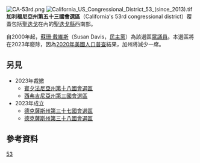 [[File:CA-53rd.png|thumb]]
[[File:California_US_Congressional_District_53_(since_2013).tif|thumb]]
'''加利福尼亞州第五十三國會選區'''（California's 53rd congressional district）覆蓋包括[[聖迭戈|聖迭戈]]在內的[[聖迭戈縣|聖迭戈縣]]西南部。

自2000年起，[[蘇珊·戴維斯|蘇珊·戴維斯]]（Susan Davis，[[民主黨_(美國)|民主黨]]）為該選區[[美國眾議院|眾議員]]。本選區將在2023年廢除，因為[[2020年美國人口普查|2020年美國人口普查]]結果，加州將減少一席。

== 另見 ==

* 2023年裁撤
** [[賓夕法尼亞州第十八國會選區|賓夕法尼亞州第十八國會選區]]
** [[西弗吉尼亞州第三國會選區|西弗吉尼亞州第三國會選區]]
* 2023年成立
** [[德克薩斯州第三十七國會選區|德克薩斯州第三十七國會選區]]
** [[德克薩斯州第三十八國會選區|德克薩斯州第三十八國會選區]]

== 參考資料 ==
{{reflist}}
[[Category:加利福尼亞州國會選區|53]]